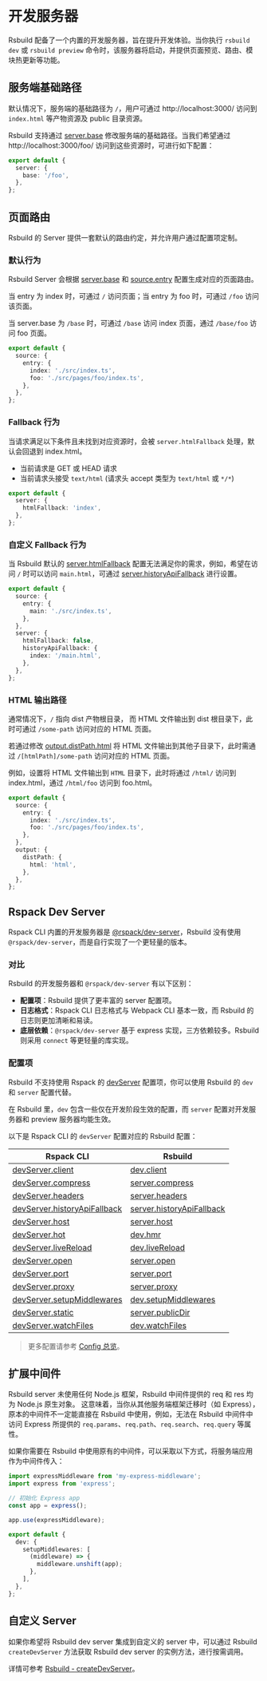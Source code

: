 # 开发服务器

Rsbuild 配备了一个内置的开发服务器，旨在提升开发体验。当你执行 `rsbuild dev` 或 `rsbuild preview` 命令时，该服务器将启动，并提供页面预览、路由、模块热更新等功能。

## 服务端基础路径

默认情况下，服务端的基础路径为 `/`，用户可通过 http://localhost:3000/ 访问到 `index.html` 等产物资源及 public 目录资源。

Rsbuild 支持通过 [server.base](/config/server/base) 修改服务端的基础路径。当我们希望通过 http://localhost:3000/foo/ 访问到这些资源时，可进行如下配置：

```ts title="rsbuild.config.ts"
export default {
  server: {
    base: '/foo',
  },
};
```

## 页面路由

Rsbuild 的 Server 提供一套默认的路由约定，并允许用户通过配置项定制。

### 默认行为

Rsbuild Server 会根据 [server.base](/config/server/base) 和 [source.entry](/config/source/entry) 配置生成对应的页面路由。

当 entry 为 index 时，可通过 `/` 访问页面；当 entry 为 foo 时，可通过 `/foo` 访问该页面。

当 server.base 为 `/base` 时，可通过 `/base` 访问 index 页面，通过 `/base/foo` 访问 foo 页面。

```ts title="rsbuild.config.ts"
export default {
  source: {
    entry: {
      index: './src/index.ts',
      foo: './src/pages/foo/index.ts',
    },
  },
};
```

### Fallback 行为

当请求满足以下条件且未找到对应资源时，会被 `server.htmlFallback` 处理，默认会回退到 index.html。

- 当前请求是 GET 或 HEAD 请求
- 当前请求头接受 `text/html` (请求头 accept 类型为 `text/html` 或 `*/*`)

```ts title=rsbuild.config.ts
export default {
  server: {
    htmlFallback: 'index',
  },
};
```

### 自定义 Fallback 行为

当 Rsbuild 默认的 [server.htmlFallback](/config/server/html-fallback) 配置无法满足你的需求，例如，希望在访问 `/` 时可以访问 `main.html`，可通过 [server.historyApiFallback](/config/server/history-api-fallback) 进行设置。

```ts title=rsbuild.config.ts
export default {
  source: {
    entry: {
      main: './src/index.ts',
    },
  },
  server: {
    htmlFallback: false,
    historyApiFallback: {
      index: '/main.html',
    },
  },
};
```

### HTML 输出路径

通常情况下，`/` 指向 dist 产物根目录， 而 HTML 文件输出到 dist 根目录下，此时可通过 `/some-path` 访问对应的 HTML 页面。

若通过修改 [output.distPath.html](/config/output/dist-path) 将 HTML 文件输出到其他子目录下，此时需通过 `/[htmlPath]/some-path` 访问对应的 HTML 页面。

例如，设置将 HTML 文件输出到 `HTML` 目录下，此时将通过 `/html/` 访问到 index.html，通过 `/html/foo` 访问到 foo.html。

```ts
export default {
  source: {
    entry: {
      index: './src/index.ts',
      foo: './src/pages/foo/index.ts',
    },
  },
  output: {
    distPath: {
      html: 'html',
    },
  },
};
```

## Rspack Dev Server

Rspack CLI 内置的开发服务器是 [@rspack/dev-server](https://www.npmjs.com/package/@rspack/dev-server)，Rsbuild 没有使用 `@rspack/dev-server`，而是自行实现了一个更轻量的版本。

### 对比

Rsbuild 的开发服务器和 `@rspack/dev-server` 有以下区别：

- **配置项**：Rsbuild 提供了更丰富的 server 配置项。
- **日志格式**：Rspack CLI 日志格式与 Webpack CLI 基本一致，而 Rsbuild 的日志则更加清晰和易读。
- **底层依赖**：`@rspack/dev-server` 基于 express 实现，三方依赖较多。Rsbuild 则采用 `connect` 等更轻量的库实现。

### 配置项

Rsbuild 不支持使用 Rspack 的 [devServer](https://rspack.dev/config/dev-server) 配置项，你可以使用 Rsbuild 的 `dev` 和 `server` 配置代替。

在 Rsbuild 里，`dev` 包含一些仅在开发阶段生效的配置，而 `server` 配置对开发服务器和 preview 服务器均能生效。

以下是 Rspack CLI 的 `devServer` 配置对应的 Rsbuild 配置：

| Rspack CLI                                                                                       | Rsbuild                                                          |
| ------------------------------------------------------------------------------------------------ | ---------------------------------------------------------------- |
| [devServer.client](https://rspack.dev/config/dev-server#devserverclient)                         | [dev.client](/config/dev/client)                                 |
| [devServer.compress](https://rspack.dev/config/dev-server#devservercompress)                     | [server.compress](/config/server/compress)                       |
| [devServer.headers](https://rspack.dev/config/dev-server#devserverheaders)                       | [server.headers](/config/server/headers)                         |
| [devServer.historyApiFallback](https://rspack.dev/config/dev-server#devserverhistoryapifallback) | [server.historyApiFallback](/config/server/history-api-fallback) |
| [devServer.host](https://rspack.dev/config/dev-server#devserverhost)                             | [server.host](/config/server/host)                               |
| [devServer.hot](https://rspack.dev/config/dev-server#devserverhot)                               | [dev.hmr](/config/dev/hmr)                                       |
| [devServer.liveReload](https://rspack.dev/config/dev-server#devserverlivereload)                 | [dev.liveReload](/config/dev/live-reload)                        |
| [devServer.open](https://rspack.dev/config/dev-server#devserveropen)                             | [server.open](/config/server/open)                               |
| [devServer.port](https://rspack.dev/config/dev-server#devserverport)                             | [server.port](/config/server/port)                               |
| [devServer.proxy](https://rspack.dev/config/dev-server#devserverproxy)                           | [server.proxy](/config/server/proxy)                             |
| [devServer.setupMiddlewares](https://rspack.dev/config/dev-server#devserversetupmiddlewares)     | [dev.setupMiddlewares](/config/dev/setup-middlewares)            |
| [devServer.static](https://rspack.dev/config/dev-server#devserverstatic)                         | [server.publicDir](/config/server/public-dir)                    |
| [devServer.watchFiles](https://rspack.dev/config/dev-server#devserverwatchfiles)                 | [dev.watchFiles](/config/dev/watch-files)                        |

> 更多配置请参考 [Config 总览](/config/index)。

## 扩展中间件

Rsbuild server 未使用任何 Node.js 框架，Rsbuild 中间件提供的 req 和 res 均为 Node.js 原生对象。
这意味着，当你从其他服务端框架迁移时（如 Express），原本的中间件不一定能直接在 Rsbuild 中使用，例如，无法在 Rsbuild 中间件中访问 Express 所提供的 `req.params`、`req.path`、`req.search`、`req.query` 等属性。

如果你需要在 Rsbuild 中使用原有的中间件，可以采取以下方式，将服务端应用作为中间件传入：

```ts title="rsbuild.config.ts"
import expressMiddleware from 'my-express-middleware';
import express from 'express';

// 初始化 Express app
const app = express();

app.use(expressMiddleware);

export default {
  dev: {
    setupMiddlewares: [
      (middleware) => {
        middleware.unshift(app);
      },
    ],
  },
};
```

## 自定义 Server

如果你希望将 Rsbuild dev server 集成到自定义的 server 中，可以通过 Rsbuild `createDevServer` 方法获取 Rsbuild dev server 的实例方法，进行按需调用。

详情可参考 [Rsbuild - createDevServer](/api/javascript-api/instance#rsbuildcreatedevserver)。
